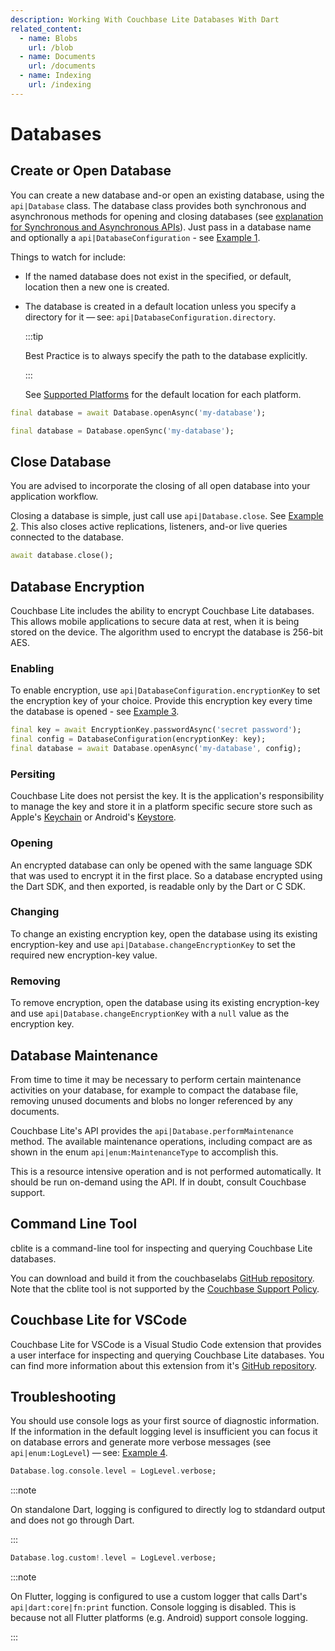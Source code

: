 ```yaml
---
description: Working With Couchbase Lite Databases With Dart
related_content:
  - name: Blobs
    url: /blob
  - name: Documents
    url: /documents
  - name: Indexing
    url: /indexing
---
```



# Databases

## Create or Open Database

You can create a new database and-or open an existing database, using the
`api|Database` class. The database class provides both synchronous and
asynchronous methods for opening and closing databases (see
[explanation for Synchronous and Asynchronous APIs](/general-concepts.mdx#sync-and-async-apis)).
Just pass in a database name and optionally a `api|DatabaseConfiguration` - see
[Example 1](#).

Things to watch for include:

- If the named database does not exist in the specified, or default, location
  then a new one is created.
- The database is created in a default location unless you specify a directory
  for it — see: `api|DatabaseConfiguration.directory`.

  :::tip

  Best Practice is to always specify the path to the database explicitly.

  :::

  See [Supported Platforms](./supported-platforms.mdx) for the default location
  for each platform.

<CodeExample id={1} title="Opening a Database">

<APITabs>
<APITab api="Async">

```dart
final database = await Database.openAsync('my-database');
```

</APITab>
<APITab api="Sync">

```dart
final database = Database.openSync('my-database');
```

</APITab>
</APITabs>

</CodeExample>

## Close Database

You are advised to incorporate the closing of all open database into your
application workflow.

Closing a database is simple, just call use `api|Database.close`. See
[Example 2](#). This also closes active replications, listeners, and-or live
queries connected to the database.

<CodeExample id={2} title="Closing a Database">

```dart
await database.close();
```

</CodeExample>

## Database Encryption

<EnterpriseFeatureCallout />

Couchbase Lite includes the ability to encrypt Couchbase Lite databases. This
allows mobile applications to secure data at rest, when it is being stored on
the device. The algorithm used to encrypt the database is 256-bit AES.

### Enabling

To enable encryption, use `api|DatabaseConfiguration.encryptionKey` to set the
encryption key of your choice. Provide this encryption key every time the
database is opened - see [Example 3](#).

<CodeExample id={3} title="Opening an Encrypted Database">

```dart
final key = await EncryptionKey.passwordAsync('secret password');
final config = DatabaseConfiguration(encryptionKey: key);
final database = await Database.openAsync('my-database', config);
```

</CodeExample>

### Persiting

Couchbase Lite does not persist the key. It is the application's responsibility
to manage the key and store it in a platform specific secure store such as
Apple's
[Keychain](https://developer.apple.com/documentation/security/keychain_services)
or Android's
[Keystore](https://developer.android.com/training/articles/keystore).

### Opening

An encrypted database can only be opened with the same language SDK that was
used to encrypt it in the first place. So a database encrypted using the Dart
SDK, and then exported, is readable only by the Dart or C SDK.

### Changing

To change an existing encryption key, open the database using its existing
encryption-key and use `api|Database.changeEncryptionKey` to set the required
new encryption-key value.

### Removing

To remove encryption, open the database using its existing encryption-key and
use `api|Database.changeEncryptionKey` with a `null` value as the encryption
key.

## Database Maintenance

From time to time it may be necessary to perform certain maintenance activities
on your database, for example to compact the database file, removing unused
documents and blobs no longer referenced by any documents.

Couchbase Lite's API provides the `api|Database.performMaintenance` method. The
available maintenance operations, including compact are as shown in the enum
`api|enum:MaintenanceType` to accomplish this.

This is a resource intensive operation and is not performed automatically. It
should be run on-demand using the API. If in doubt, consult Couchbase support.

## Command Line Tool

cblite is a command-line tool for inspecting and querying Couchbase Lite
databases.

You can download and build it from the couchbaselabs
[GitHub repository](https://github.com/couchbaselabs/couchbase-mobile-tools/blob/master/README.cblite.md).
Note that the cblite tool is not supported by the
[Couchbase Support Policy](https://www.couchbase.com/support-policy).

## Couchbase Lite for VSCode

Couchbase Lite for VSCode is a Visual Studio Code extension that provides a user
interface for inspecting and querying Couchbase Lite databases. You can find
more information about this extension from it's
[GitHub repository](https://github.com/couchbaselabs/vscode-cblite).

## Troubleshooting

You should use console logs as your first source of diagnostic information. If
the information in the default logging level is insufficient you can focus it on
database errors and generate more verbose messages (see `api|enum:LogLevel`)
— see: [Example 4](#).

<CodeExample id={4} title="Increase level of Database Log Messages">

<EmbedderTabs>
<EmbedderTab embedder="Dart">

```dart
Database.log.console.level = LogLevel.verbose;
```

:::note

On standalone Dart, logging is configured to directly log to stdandard output
and does not go through Dart.

:::

</EmbedderTab>
<EmbedderTab embedder="Flutter">

```dart
Database.log.custom!.level = LogLevel.verbose;
```

:::note

On Flutter, logging is configured to use a custom logger that calls Dart's
`api|dart:core|fn:print` function. Console logging is disabled. This is because
not all Flutter platforms (e.g. Android) support console logging.

:::

</EmbedderTab>
</EmbedderTabs>

</CodeExample>
